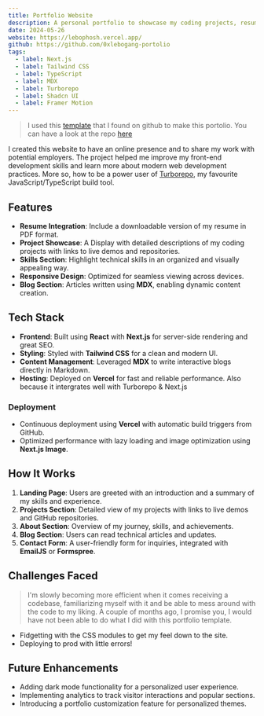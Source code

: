 ```yaml
---
title: Portfolio Website
description: A personal portfolio to showcase my coding projects, resume, and skills in a beautifully designed format.
date: 2024-05-26
website: https://lebophosh.vercel.app/
github: https://github.com/0xlebogang-portolio
tags:
  - label: Next.js
  - label: Tailwind CSS
  - label: TypeScript
  - label: MDX
  - label: Turborepo
  - label: Shadcn UI
  - label: Framer Motion
---
```


> I used this [template](https://shadcn-portfoliox.vercel.app/) that I found on github to make this portolio. You can have a look at the repo [here](https://github.com/techwithanirudh/shadcn-portfolio)

I created this website to have an online presence and to share my work with potential employers. The project helped me improve my front-end development skills and learn more about modern web development practices. More so, how to be a power user of [Turborepo](https://turborepo.com/), my favourite JavaScript/TypeScript build tool.

## Features

- **Resume Integration**: Include a downloadable version of my resume in PDF format.
- **Project Showcase**: A Display with detailed descriptions of my coding projects with links to live demos and repositories.
- **Skills Section**: Highlight technical skills in an organized and visually appealing way.
- **Responsive Design**: Optimized for seamless viewing across devices.
- **Blog Section**: Articles written using **MDX**, enabling dynamic content creation.

## Tech Stack

- **Frontend**: Built using **React** with **Next.js** for server-side rendering and great SEO.
- **Styling**: Styled with **Tailwind CSS** for a clean and modern UI.
- **Content Management**: Leveraged **MDX** to write interactive blogs directly in Markdown.
- **Hosting**: Deployed on **Vercel** for fast and reliable performance. Also because it intergrates well with Turborepo & Next.js

### Deployment

- Continuous deployment using **Vercel** with automatic build triggers from GitHub.
- Optimized performance with lazy loading and image optimization using **Next.js Image**.

## How It Works

1. **Landing Page**: Users are greeted with an introduction and a summary of my skills and experience.
2. **Projects Section**: Detailed view of my projects with links to live demos and GitHub repositories.
3. **About Section**: Overview of my journey, skills, and achievements.
4. **Blog Section**: Users can read technical articles and updates.
5. **Contact Form**: A user-friendly form for inquiries, integrated with **EmailJS** or **Formspree**.

## Challenges Faced

> I'm slowly becoming more efficient when it comes receiving a codebase, familiarizing myself with it and be able to mess around with the code to my liking. A couple of months ago, I promise you, I would have not been able to do what I did with this portfolio template.

- Fidgetting with the CSS modules to get my feel down to the site.
- Deploying to prod with little errors!

## Future Enhancements

- Adding dark mode functionality for a personalized user experience.
- Implementing analytics to track visitor interactions and popular sections.
- Introducing a portfolio customization feature for personalized themes.
